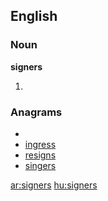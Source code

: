 ==English==

===Noun===
'''signers'''

# {{plural of|[[signer]]}}

===Anagrams===
* {{alphagram|eginrss}}
* [[ingress#English|ingress]]
* [[resigns#English|resigns]]
* [[singers#English|singers]]

[[ar:signers]]
[[hu:signers]]